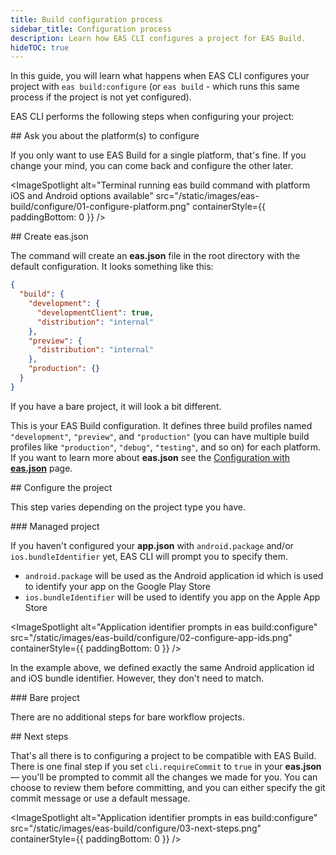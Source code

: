 ```yaml
---
title: Build configuration process
sidebar_title: Configuration process
description: Learn how EAS CLI configures a project for EAS Build.
hideTOC: true
---
```



In this guide, you will learn what happens when EAS CLI configures your project with `eas build:configure` (or `eas build` - which runs this same process if the project is not yet configured).

EAS CLI performs the following steps when configuring your project:

<Step label="1">
## Ask you about the platform(s) to configure

If you only want to use EAS Build for a single platform, that's fine. If you change your mind, you can come back and configure the other later.

<ImageSpotlight
  alt="Terminal running eas build command with platform iOS and Android options available"
  src="/static/images/eas-build/configure/01-configure-platform.png"
  containerStyle={{ paddingBottom: 0 }}
/>

</Step>

<Step label="2">
## Create eas.json

The command will create an **eas.json** file in the root directory with the default configuration. It looks something like this:

```json eas.json
{
  "build": {
    "development": {
      "developmentClient": true,
      "distribution": "internal"
    },
    "preview": {
      "distribution": "internal"
    },
    "production": {}
  }
}
```

If you have a bare project, it will look a bit different.

This is your EAS Build configuration. It defines three build profiles named `"development"`, `"preview"`, and `"production"` (you can have multiple build profiles like `"production"`, `"debug"`, `"testing"`, and so on) for each platform. If you want to learn more about **eas.json** see the [Configuration with **eas.json**](/build/eas-json) page.

</Step>

<Step label="3">
## Configure the project

This step varies depending on the project type you have.

<Step label="3.1">
### Managed project

If you haven't configured your **app.json** with `android.package` and/or `ios.bundleIdentifier` yet, EAS CLI will prompt you to specify them.

- `android.package` will be used as the Android application id which is used to identify your app on the Google Play Store
- `ios.bundleIdentifier` will be used to identify you app on the Apple App Store

<ImageSpotlight
  alt="Application identifier prompts in eas build:configure"
  src="/static/images/eas-build/configure/02-configure-app-ids.png"
  containerStyle={{ paddingBottom: 0 }}
/>

In the example above, we defined exactly the same Android application id and iOS bundle identifier. However, they don't need to match.

</Step>

<Step label="3.2">
### Bare project

There are no additional steps for bare workflow projects.

</Step>

</Step>

<Step label="4">
## Next steps

That's all there is to configuring a project to be compatible with EAS Build.
There is one final step if you set `cli.requireCommit` to `true` in your **eas.json** — you'll be prompted to commit all the changes we made for you. You can choose to review them before committing, and you can either specify the git commit message or use a default message.

<ImageSpotlight
  alt="Application identifier prompts in eas build:configure"
  src="/static/images/eas-build/configure/03-next-steps.png"
  containerStyle={{ paddingBottom: 0 }}
/>

</Step>
